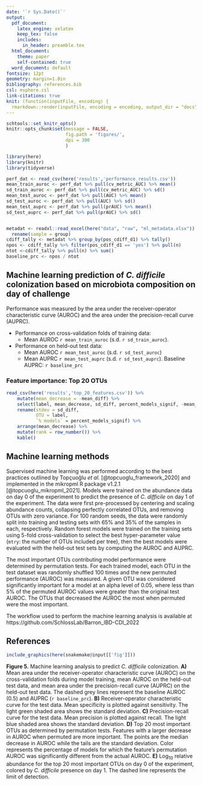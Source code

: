 ```yaml
---
date: '`r Sys.Date()`'
output:
  pdf_document:
    latex_engine: xelatex
    keep_tex: false
    includes:
      in_header: preamble.tex
  html_document:
    theme: paper
    self-contained: true
  word_document: default
fontsize: 12pt
geometry: margin=1.0in
bibliography: references.bib
csl: msphere.csl
link-citations: true
knit: (function(inputFile, encoding) {
  rmarkdown::render(inputFile, encoding = encoding, output_dir = "docs", output_format = "all") })
---
```

```r
schtools::set_knitr_opts()
knitr::opts_chunk$set(message = FALSE,
                      fig.path = 'figures/',
                      dpi = 300
                      )
```

```r
library(here)
library(knitr)
library(tidyverse)
```

```r
perf_dat <- read_csv(here('results','performance_results.csv'))
mean_train_auroc <- perf_dat %>% pull(cv_metric_AUC) %>% mean()
sd_train_auroc <- perf_dat %>% pull(cv_metric_AUC) %>% sd()
mean_test_auroc <- perf_dat %>% pull(AUC) %>% mean()
sd_test_auroc <- perf_dat %>% pull(AUC) %>% sd()
mean_test_auprc <- perf_dat %>% pull(prAUC) %>% mean()
sd_test_auprc <- perf_dat %>% pull(prAUC) %>% sd()


metadat <- readxl::read_excel(here("data", "raw", "ml_metadata.xlsx")) %>%
  rename(sample = group)
cdiff_tally <- metadat %>% group_by(pos_cdiff_d1) %>% tally()
npos <- cdiff_tally %>% filter(pos_cdiff_d1 == 'yes') %>% pull(n)
ntot <-cdiff_tally %>% pull(n) %>% sum()
baseline_prc <- npos / ntot
```

## Machine learning prediction of _C. difficile_ colonization based on microbiota composition on day of challenge  

Performance was measured by the area under the receiver-operator characteristic curve (AUROC) and the area under the precision-recall curve (AUPRC).

- Performance on cross-validation folds of training data:
    - Mean AUROC `r mean_train_auroc` (s.d. `r sd_train_auroc`).

- Performance on held-out test data: 
    - Mean AUROC `r mean_test_auroc` (s.d. `r sd_test_auroc`)
    - Mean AUPRC `r mean_test_auprc` (s.d. `r sd_test_auprc`). Baseline AUPRC: `r baseline_prc`

### Feature importance: Top 20 OTUs

```r
read_csv(here('results','top_20_features.csv')) %>% 
    mutate(mean_decrease = -mean_diff) %>% 
    select(label, mean_decrease, sd_diff, percent_models_signif, -mean_diff) %>% 
    rename(stdev = sd_diff,
           OTU = label,
           `% models` = percent_models_signif) %>% 
    arrange(mean_decrease) %>%
    mutate(rank = row_number()) %>%
    kable()
```


## Machine learning methods

Supervised machine learning was performed according to the best practices
outlined by Topçuoğlu _et al._ [@topcuoglu_framework_2020] and implemented in
the mikropml R package v1.2.1 [@topcuoglu_mikropml_2021].
Models were trained on the abundance data on day 0 of the experiment to predict
the presence of _C. difficile_ on day 1 of the experiment.
The data were first pre-processed by centering and scaling abundance counts, 
collapsing perfectly correlated OTUs, and removing OTUs with zero variance.
For 100 random seeds, the data were randomly split into training and testing
sets with 65% and 35% of the samples in each, respectively.
Random forest models were trained on the training sets using 5-fold
cross-validation to select the best hyper-parameter value (`mtry`: the number of
OTUs included per tree), then the best models were evaluated with the
held-out test sets by computing the AUROC and AUPRC.

The most important OTUs contributing model performance were determined by 
permutation tests.
For each trained model, each OTU in the test dataset was randomly shuffled 100 
times and the new permuted performance (AUROC) was measured.
A given OTU was considered significantly important for a model at an alpha level of 0.05,
where less than 5% of the permuted AUROC values were greater than the original test AUROC.
The OTUs that decreased the AUROC the most when permuted were the most important.

The workflow used to perform the machine learning analysis is available at
https://github.com/SchlossLab/Barron_IBD-CDI_2022

## References

\setlength{\parindent}{-0.25in}
\setlength{\leftskip}{0.25in}
\noindent

<div id="refs"></div>

\setlength{\parindent}{0in}
\setlength{\leftskip}{0in}

\newpage

```r
include_graphics(here(snakemake@input[['fig']]))
```

**Figure 5.** Machine learning analysis to predict _C. difficile_ colonization.
**A)** Mean area under the receiver-operator characteristic curve (AUROC) on the
cross-validation folds during model training, 
mean AUROC on the held-out test data, 
and mean area under the precision-recall curve (AUPRC) on the held-out test data. 
The dashed grey lines represent the baseline AUROC (0.5) and AUPRC (`r baseline_prc`). 
**B)** Receiver-operator characteristic curve for the test data. 
Mean specificity is plotted against sensitivity. 
The light green shaded area shows the standard deviation. 
**C)** Precision-recall curve for the test data. 
Mean precision is plotted against recall. 
The light blue shaded area shows the standard deviation. 
**D)** Top 20 most important OTUs as determined by permutation tests. 
Features with a larger decrease in AUROC when permuted are more important. 
The points are the median decrease in AUROC while the tails are the standard 
deviation. 
Color represents the percentage of models for which the feature's permutation
AUROC was significantly different from the actual AUROC. 
**E)** Log$_{10}$ relative abundance for the top 20 most important
OTUs on day 0 of the experiment, colored by _C. difficile_ presence on day 1.
The dashed line represents the limit of detection.
